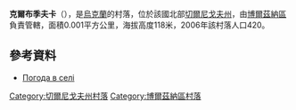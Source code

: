 {{coord|51|25|3|N|32|43|41|E|scale:100000|display=title}}

'''克爾布季夫卡'''（{{lang-uk|Кербутівка}}），是[[烏克蘭|烏克蘭]]的村落，位於該國北部[[切爾尼戈夫州|切爾尼戈夫州]]，由[[博爾茲納區|博爾茲納區]]負責管轄，面積0.001平方公里，海拔高度118米，2006年該村落人口420。

==參考資料==
*[http://weather.in.ua/ua/chernigovskaja/10393 Погода в селі ] {{Wayback|url=http://weather.in.ua/ua/chernigovskaja/10393 |date=20111220140700 }}

[[Category:切爾尼戈夫州村落|Category:切爾尼戈夫州村落]]
[[Category:博爾茲納區村落|Category:博爾茲納區村落]]


{{Chernihiv-geo-stub}}